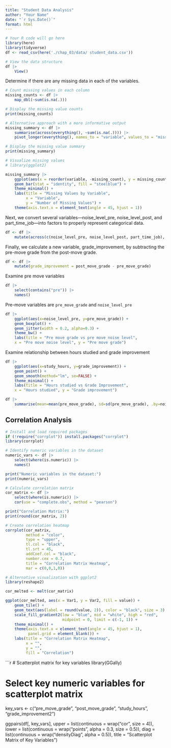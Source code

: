 ```yaml
---
title: "Student Data Analysis"
author: "Your Name"
date: "`r Sys.Date()`"
format: html
---
```


```r
# Your R code will go here
library(here)
library(tidyverse)
df <- read_csv(here('./chap_03/data/ student_data.csv'))
```

```r
# View the data structure
df |> 
    View()
```

Determine if there are any missing data in each of the variables.

```r
# Count missing values in each column
missing_counts <- df |> 
    map_dbl(~sum(is.na(.)))

# Display the missing value counts
print(missing_counts)
```

```r
# Alternative approach with a more informative output
missing_summary <- df |> 
    summarise(across(everything(), ~sum(is.na(.)))) |> 
    pivot_longer(everything(), names_to = "variable", values_to = "missing_count")

# Display the missing value summary
print(missing_summary)
```

```r
# Visualize missing values
# library(ggplot2)

missing_summary |> 
    ggplot(aes(x = reorder(variable, -missing_count), y = missing_count)) +
    geom_bar(stat = "identity", fill = "steelblue") +
    theme_minimal() +
    labs(title = "Missing Values by Variable",
         x = "Variable",
         y = "Number of Missing Values") +
    theme(axis.text.x = element_text(angle = 45, hjust = 1))
```

Next, we convert several variables—noise_level_pre, noise_level_post, and part_time_job—into factors to properly represent categorical data. 

```r
df <- df |> 
    mutate(across(c(noise_level_pre, noise_level_post, part_time_job), ~as.factor(.))) 
```

Finally, we calculate a new variable, grade_improvement, by subtracting the pre-move grade from the post-move grade.


```r
df <- df |> 
    mutate(grade_improvement = post_move_grade - pre_move_grade)
```

Examine pre move variables

```r
df |> 
    select(contains("pre")) |> 
    names()
```

Pre-move variables are `pre_move_grade` and `noise_level_pre`

```r
df |> 
    ggplot(aes(x=noise_level_pre, y=pre_move_grade)) +
    geom_boxplot() +
    geom_jitter(width = 0.2, alpha=0.3) +
    theme_bw() +
    labs(title = "Pre move grade vs pre move noise level",
    x = "Pre move noise level", y = "Pre move grade")
```

Examine relationship between hours studied and grade improvement


```r
df |> 
    ggplot(aes(x=study_hours, y=grade_improvement)) +
    geom_point() +
    geom_smooth(method="lm", se=FALSE) +
    theme_minimal() +
    labs(title = "Hours studied vs Grade Improvement",
    x = "Hours studied", y = "Grade improvement")
```


```r
df |> 
    summarise(mean=mean(pre_move_grade), sd=sd(pre_move_grade), .by=noise_level_pre)
```

## Correlation Analysis

```r
# Install and load required packages
if (!require("corrplot")) install.packages("corrplot")
library(corrplot)

# Identify numeric variables in the dataset
numeric_vars <- df |> 
    select(where(is.numeric)) |> 
    names()

print("Numeric variables in the dataset:")
print(numeric_vars)
```

```r
# Calculate correlation matrix
cor_matrix <- df |> 
    select(where(is.numeric)) |> 
    cor(use = "complete.obs", method = "pearson")

print("Correlation Matrix:")
print(round(cor_matrix, 2))
```

```r
# Create correlation heatmap
corrplot(cor_matrix, 
         method = "color", 
         type = "upper", 
         tl.col = "black", 
         tl.srt = 45,
         addCoef.col = "black",
         number.cex = 0.7,
         title = "Correlation Matrix Heatmap",
         mar = c(0,0,1,0))
```

```r
# Alternative visualization with ggplot2
library(reshape2)

cor_melted <- melt(cor_matrix)

ggplot(cor_melted, aes(x = Var1, y = Var2, fill = value)) +
    geom_tile() +
    geom_text(aes(label = round(value, 2)), color = "black", size = 3) +
    scale_fill_gradient2(low = "blue", mid = "white", high = "red", 
                         midpoint = 0, limit = c(-1, 1)) +
    theme_minimal() +
    theme(axis.text.x = element_text(angle = 45, hjust = 1),
          panel.grid = element_blank()) +
    labs(title = "Correlation Matrix Heatmap",
         x = "",
         y = "",
         fill = "Correlation")
```

```r
# Scatterplot matrix for key variables
library(GGally)

# Select key numeric variables for scatterplot matrix
key_vars <- c("pre_move_grade", "post_move_grade", "study_hours", "grade_improvement2")

ggpairs(df[, key_vars], 
        upper = list(continuous = wrap("cor", size = 4)),
        lower = list(continuous = wrap("points", alpha = 0.3, size = 0.5)),
        diag = list(continuous = wrap("densityDiag", alpha = 0.5)),
        title = "Scatterplot Matrix of Key Variables")
